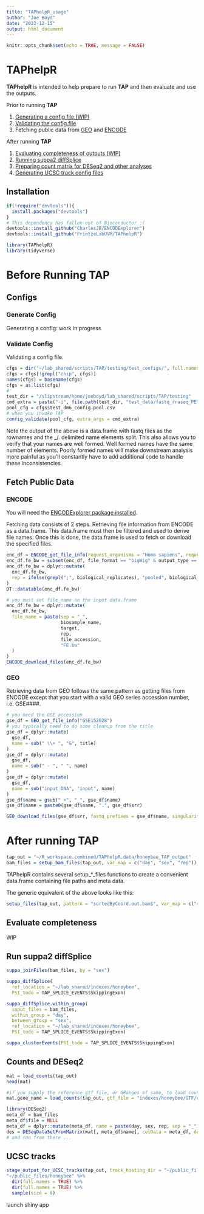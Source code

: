 ```yaml
---
title: "TAPhelpR_usage"
author: "Joe Boyd"
date: "2023-12-15"
output: html_document
---
```


```r
knitr::opts_chunk$set(echo = TRUE, message = FALSE)
```

# TAPhelpR

**TAPhelpR** is intended to help prepare to run **TAP** and then evaluate and use the outputs.

Prior to running **TAP**

1. [Generating a config file (WIP)](#generate-config)
2. [Validating the config file](#validate-config)
3. Fetching public data from [GEO](#geo) and [ENCODE](#encode)

After running **TAP**

1. [Evaluating completeness of outputs (WIP)](#evaluate-completeness)
2. [Running suppa2 diffSplice](#run-suppa2-diffsplice)
3. [Preparing count matrix for DESeq2 and other analyses](#counts-and-deseq2)
4. [Generating UCSC track config files](#ucsc-tracks)

## Installation

```r
if(!require("devtools")){
  install.packages("devtools")
}
# This dependency has fallen out of Bioconductor :(
devtools::install_github("CharlesJB/ENCODExplorer")
devtools::install_github("FrietzeLabUVM/TAPhelpR")

```

```r
library(TAPhelpR)
library(tidyverse)
```

# Before Running TAP

## Configs

### Generate Config

Generating a config: work in progress

### Validate Config

Validating a config file.

```r
cfgs = dir("~/lab_shared/scripts/TAP/testing/test_configs/", full.names = TRUE)
cfgs = cfgs[!grepl("chip", cfgs)]
names(cfgs) = basename(cfgs)
cfgs = as.list(cfgs)
#'
test_dir = "/slipstream/home/joeboyd/lab_shared/scripts/TAP/testing"
cmd_extra = paste("-i", file.path(test_dir, "test_data/fastq_rnaseq_PE"), "-ref", file.path(test_dir, "references/dm6"))
pool_cfg = cfgs$test_dm6_config.pool.csv
# when you invoke TAP
config_validate(pool_cfg, extra_args = cmd_extra)
```

Note the output of the above is a data.frame with fastq files as the rownames and the _/. delimited name elements split. This also allows you to verify that your names are well formed. Well formed names have the same number of elements. Poorly formed names will make downstream analysis more painful as you'll constantly have to add additional code to handle these inconsistencies.

## Fetch Public Data

### ENCODE

You will need the [ENCODExplorer package installed](#installation).

Fetching data consists of 2 steps. Retrieving file information from ENCODE as a data.frame. This data.frame must then be filtered and used to derive file names. Once this is done, the data.frame is used to fetch or download the specified files.

```r
enc_df = ENCODE_get_file_info(request_organisms = "Homo sapiens", request_target_chipseq = "IKZF1")
enc_df.fe_bw = subset(enc_df, file_format == "bigWig" & output_type == "fold change over control" & assembly == "GRCh38")
enc_df.fe_bw = dplyr::mutate(
  enc_df.fe_bw,
  rep = ifelse(grepl(";", biological_replicates), "pooled", biological_replicates)
)
DT::datatable(enc_df.fe_bw)
```

```r
# you must set file_name on the input data.frame
enc_df.fe_bw = dplyr::mutate(
  enc_df.fe_bw,
  file_name = paste(sep = "_",
                    biosample_name,
                    target, 
                    rep,
                    file_accession, 
                    "FE.bw"
  )
)
ENCODE_download_files(enc_df.fe_bw)
```
### GEO

Retrieving data from GEO follows the same pattern as getting files from ENCODE except that you start with a valid GEO series accession number, i.e. GSE####.

```r
# you need the GSE accession
gse_df = GEO_get_file_info("GSE152028")
# you typically need to do some cleanup from the title
gse_df = dplyr::mutate(
  gse_df,
  name = sub(" \\+ ", "&", title)
)
gse_df = dplyr::mutate(
  gse_df,
  name = sub(" - ", " ", name)
)
gse_df = dplyr::mutate(
  gse_df,
  name = sub("input_DNA", "input", name)
)
gse_df$name = gsub(" +", "_", gse_df$name)
gse_df$name = paste0(gse_df$name, ".", gse_df$srr)
```

```r
GEO_download_files(gse_df$srr, fastq_prefixes = gse_df$name, singularity = "tap_latest.sif", bash_or_sbatch = "bash")
```

# After running TAP

```r
tap_out = "~/R_workspace.combined/TAPhelpR.data/honeybee_TAP_output"
bam_files = setup_bam_files(tap_out, var_map = c("day", "sex", "rep"))
```

TAPhelpR contains several setup_*_files functions to create a convenient data.frame containing file paths and meta data.

The generic equivalent of the above looks like this:

```r
setup_files(tap_out, pattern = "sortedByCoord.out.bam$", var_map = c("day", "sex", "rep"))
```

## Evaluate completeness

WIP

## Run suppa2 diffSplice

```r
suppa_joinFiles(bam_files, by = "sex")
```

```r
suppa_diffSplice(
  ref_location = "~/lab_shared/indexes/honeybee",
  PSI_todo = TAP_SPLICE_EVENTS$SkippingExon)
```

```r
suppa_diffSplice.within_group(
  input_files = bam_files,
  within_group = "day",
  between_group = "sex",
  ref_location = "~/lab_shared/indexes/honeybee",
  PSI_todo = TAP_SPLICE_EVENTS$SkippingExon)
```

```r
suppa_clusterEvents(PSI_todo = TAP_SPLICE_EVENTS$SkippingExon)
```

## Counts and DESeq2

```r
mat = load_counts(tap_out)
head(mat)
```

```r
#if you supply the reference gtf file, or GRanges of same, to load_counts, gene_ids in counts will be aggregated to gene_name
mat.gene_name = load_counts(tap_out, gtf_file = "indexes/honeybee/GTF/current.gft")
```

```r
library(DESeq2)
meta_df = bam_files
meta_df$file = NULL
meta_df = dplyr::mutate(meta_df, name = paste(day, sex, rep, sep = "_"))
des = DESeqDataSetFromMatrix(mat[, meta_df$name], colData = meta_df, design = ~sex)
# and run from there ...
```

## UCSC tracks

```r
stage_output_for_UCSC_tracks(tap_out, track_hosting_dir = "~/public_files/honeybee")
"~/public_files/honeybee" %>% 
  dir(full.names = TRUE) %>% 
  dir(full.names = TRUE) %>% 
  sample(size = 6)
```

launch shiny app

